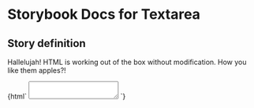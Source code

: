 

# Storybook Docs for Textarea

<Meta title="govtnz-import/Textarea" />

## Story definition

Hallelujah! HTML is working out of the box without modification.
How you like them apples?!

<Preview>
  <Story name="Textarea" height="100px">
    {html`
      <textarea
        class="g-textarea"
        name="example"
        autocomplete="example"
      ></textarea>
    `}
  </Story>
</Preview>
